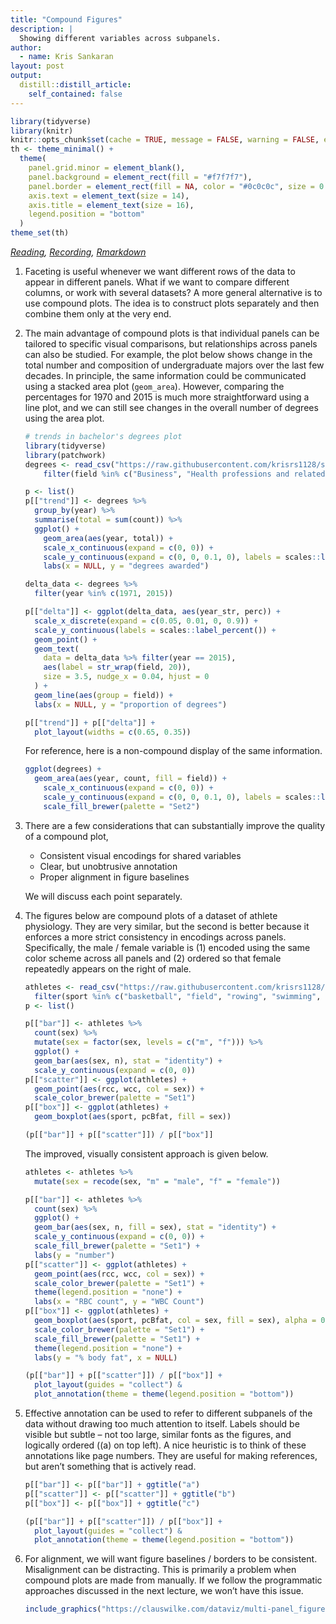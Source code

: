```yaml
---
title: "Compound Figures"
description: |
  Showing different variables across subpanels.
author:
  - name: Kris Sankaran
layout: post
output:
  distill::distill_article:
    self_contained: false
---
```


```r
library(tidyverse)
library(knitr)
knitr::opts_chunk$set(cache = TRUE, message = FALSE, warning = FALSE, echo = FALSE, fig.height = 5, retina = 4)
th <- theme_minimal() + 
  theme(
    panel.grid.minor = element_blank(),
    panel.background = element_rect(fill = "#f7f7f7"),
    panel.border = element_rect(fill = NA, color = "#0c0c0c", size = 0.6),
    axis.text = element_text(size = 14),
    axis.title = element_text(size = 16),
    legend.position = "bottom"
  )
theme_set(th)
```

_[Reading](https://clauswilke.com/dataviz/multi-panel-figures.html), [Recording](https://mediaspace.wisc.edu/media/Week%203%20%5B3%5D%20Compound%20Figures/1_0uwq18nf), [Rmarkdown](https://github.com/krisrs1128/stat479_s22/blob/main/_posts/2022-02-06-week03-03/week03-03.Rmd)_

1. Faceting is useful whenever we want different rows of the data to appear in
different panels. What if we want to compare different columns, or work with
several datasets? A more general alternative is to use compound plots. The idea
is to construct plots separately and then combine them only at the very end.

1. The main advantage of compound plots is that individual panels can be
tailored to specific visual comparisons, but relationships across panels can
also be studied. For example, the plot below shows change in the total number
and composition of undergraduate majors over the last few decades. In principle,
the same information could be communicated using a stacked area plot
(`geom_area`). However, comparing the percentages for 1970 and 2015 is much more
straightforward using a line plot, and we can still see changes in the overall
number of degrees using the area plot.
    
    ```r
    # trends in bachelor's degrees plot
    library(tidyverse)
    library(patchwork)
    degrees <- read_csv("https://raw.githubusercontent.com/krisrs1128/stat436_s23/main/data/degrees.csv") %>%
        filter(field %in% c("Business", "Health professions and related programs", "Social sciences and history", "Psychology", "Education"))
    
    p <- list()
    p[["trend"]] <- degrees %>%
      group_by(year) %>%
      summarise(total = sum(count)) %>%
      ggplot() +
        geom_area(aes(year, total)) +
        scale_x_continuous(expand = c(0, 0)) +
        scale_y_continuous(expand = c(0, 0, 0.1, 0), labels = scales::label_number_si()) +
        labs(x = NULL, y = "degrees awarded")
    
    delta_data <- degrees %>%
      filter(year %in% c(1971, 2015))
    
    p[["delta"]] <- ggplot(delta_data, aes(year_str, perc)) +
      scale_x_discrete(expand = c(0.05, 0.01, 0, 0.9)) +
      scale_y_continuous(labels = scales::label_percent()) +
      geom_point() +
      geom_text(
        data = delta_data %>% filter(year == 2015), 
        aes(label = str_wrap(field, 20)),
        size = 3.5, nudge_x = 0.04, hjust = 0
      ) +
      geom_line(aes(group = field)) +
      labs(x = NULL, y = "proportion of degrees")
    
    p[["trend"]] + p[["delta"]] +
      plot_layout(widths = c(0.65, 0.35))
    ```
    
    For reference, here is a non-compound display of the same information.
        
    ```r
    ggplot(degrees) +
      geom_area(aes(year, count, fill = field)) +
        scale_x_continuous(expand = c(0, 0)) +
        scale_y_continuous(expand = c(0, 0, 0.1, 0), labels = scales::label_number_si()) +
        scale_fill_brewer(palette = "Set2")
    ```
    
1. There are a few considerations that can substantially improve the quality of
a compound plot,

    * Consistent visual encodings for shared variables
    * Clear, but unobtrusive annotation
    * Proper alignment in figure baselines
    
    We will discuss each point separately.
    
1. The figures below are compound plots of a dataset of athlete physiology. They
are very similar, but the second is better because it enforces a more strict
consistency in encodings across panels. Specifically, the male / female variable
is (1) encoded using the same color scheme across all panels and (2) ordered so
that female repeatedly appears on the right of male.
    
    ```r
    athletes <- read_csv("https://raw.githubusercontent.com/krisrs1128/stat436_s23/main/data/athletes.csv") %>%
      filter(sport %in% c("basketball", "field", "rowing", "swimming", "tennis", "track (400m)"))
    p <- list()
    
    p[["bar"]] <- athletes %>%
      count(sex) %>%
      mutate(sex = factor(sex, levels = c("m", "f"))) %>%
      ggplot() +
      geom_bar(aes(sex, n), stat = "identity") +
      scale_y_continuous(expand = c(0, 0))
    p[["scatter"]] <- ggplot(athletes) +
      geom_point(aes(rcc, wcc, col = sex)) +
      scale_color_brewer(palette = "Set1")
    p[["box"]] <- ggplot(athletes) +
      geom_boxplot(aes(sport, pcBfat, fill = sex))
    
    (p[["bar"]] + p[["scatter"]]) / p[["box"]]
    ```
    
    The improved, visually consistent approach is given below.
    
    ```r
    athletes <- athletes %>%
      mutate(sex = recode(sex, "m" = "male", "f" = "female"))
    
    p[["bar"]] <- athletes %>%
      count(sex) %>%
      ggplot() +
      geom_bar(aes(sex, n, fill = sex), stat = "identity") +
      scale_y_continuous(expand = c(0, 0)) +
      scale_fill_brewer(palette = "Set1") +
      labs(y = "number")
    p[["scatter"]] <- ggplot(athletes) +
      geom_point(aes(rcc, wcc, col = sex)) +
      scale_color_brewer(palette = "Set1") +
      theme(legend.position = "none") +
      labs(x = "RBC count", y = "WBC Count")
    p[["box"]] <- ggplot(athletes) +
      geom_boxplot(aes(sport, pcBfat, col = sex, fill = sex), alpha = 0.5) +
      scale_color_brewer(palette = "Set1") +
      scale_fill_brewer(palette = "Set1") +
      theme(legend.position = "none") +
      labs(y = "% body fat", x = NULL)
    
    (p[["bar"]] + p[["scatter"]]) / p[["box"]] +
      plot_layout(guides = "collect") &
      plot_annotation(theme = theme(legend.position = "bottom"))
    ```
  
1. Effective annotation can be used to refer to different subpanels of the data
without drawing too much attention to itself. Labels should be visible but
subtle -- not too large, similar fonts as the figures, and logically ordered
((a) on top left). A nice heuristic is to think of these annotations like page
numbers. They are useful for making references, but aren't something that is
actively read.
    
    ```r
    p[["bar"]] <- p[["bar"]] + ggtitle("a")
    p[["scatter"]] <- p[["scatter"]] + ggtitle("b")
    p[["box"]] <- p[["box"]] + ggtitle("c")
    
    (p[["bar"]] + p[["scatter"]]) / p[["box"]] +
      plot_layout(guides = "collect") &
      plot_annotation(theme = theme(legend.position = "bottom"))
    ```
  
  1. For alignment, we will want figure baselines / borders to be consistent.
  Misalignment can be distracting. This is primarily a problem when compound plots
  are made from manually. If we follow the programmatic approaches discussed in
  the next lecture, we won't have this issue.
      
      ```r
      include_graphics("https://clauswilke.com/dataviz/multi-panel_figures_files/figure-html/athletes-composite-misaligned-1.png")
      ```
      
    